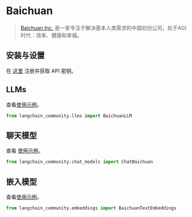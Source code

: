 # Baichuan

>[Baichuan Inc.](https://www.baichuan-ai.com/) 是一家专注于解决基本人类需求的中国初创公司，处于AGI时代：效率、健康和幸福。

## 安装与设置

在 [这里](https://platform.baichuan-ai.com/) 注册并获取 API 密钥。

## LLMs

查看[使用示例](/docs/integrations/llms/baichuan)。

```python
from langchain_community.llms import BaichuanLLM
```

## 聊天模型

查看 [使用示例](/docs/integrations/chat/baichuan)。

```python
from langchain_community.chat_models import ChatBaichuan
```

## 嵌入模型

查看[使用示例](/docs/integrations/text_embedding/baichuan)。

```python
from langchain_community.embeddings import BaichuanTextEmbeddings
```